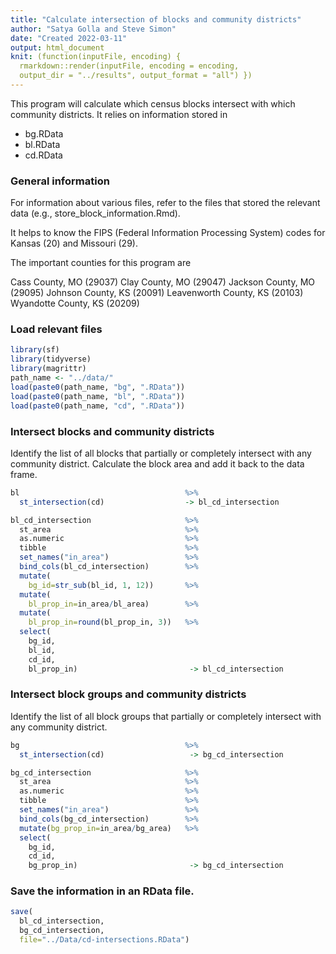 ```yaml
---
title: "Calculate intersection of blocks and community districts"
author: "Satya Golla and Steve Simon"
date: "Created 2022-03-11"
output: html_document
knit: (function(inputFile, encoding) {
  rmarkdown::render(inputFile, encoding = encoding,
  output_dir = "../results", output_format = "all") })
---
```


This program will calculate which census blocks intersect with which community districts. It relies on information stored in

+ bg.RData
+ bl.RData
+ cd.RData

### General information

For information about various files, refer to the files that stored the relevant data (e.g., store_block_information.Rmd).

It helps to know the FIPS (Federal Information Processing System) codes for Kansas (20) and Missouri (29).

The important counties for this program are

Cass County, MO (29037)
Clay County, MO (29047)
Jackson County, MO (29095)
Johnson County, KS (20091)
Leavenworth County, KS (20103)
Wyandotte County, KS (20209)

### Load relevant files

```r
library(sf)
library(tidyverse)
library(magrittr)
path_name <- "../data/"
load(paste0(path_name, "bg", ".RData"))
load(paste0(path_name, "bl", ".RData"))
load(paste0(path_name, "cd", ".RData"))
```

### Intersect blocks and community districts

Identify the list of all blocks that partially or completely intersect with any community district. Calculate the block area and add it back to the data frame.

```r
bl                                     %>%
  st_intersection(cd)                  -> bl_cd_intersection

bl_cd_intersection                     %>%
  st_area                              %>%
  as.numeric                           %>%
  tibble                               %>%
  set_names("in_area")                 %>%
  bind_cols(bl_cd_intersection)        %>%
  mutate(
    bg_id=str_sub(bl_id, 1, 12))       %>%
  mutate(
    bl_prop_in=in_area/bl_area)        %>%
  mutate(
    bl_prop_in=round(bl_prop_in, 3))   %>%
  select(
    bg_id,
    bl_id, 
    cd_id, 
    bl_prop_in)                         -> bl_cd_intersection
```


### Intersect block groups and community districts

Identify the list of all block groups that partially or completely intersect with any community district.

```r
bg                                     %>%
  st_intersection(cd)                   -> bg_cd_intersection

bg_cd_intersection                     %>%
  st_area                              %>%
  as.numeric                           %>%
  tibble                               %>%
  set_names("in_area")                 %>%
  bind_cols(bg_cd_intersection)        %>%
  mutate(bg_prop_in=in_area/bg_area)   %>%
  select(
    bg_id,
    cd_id, 
    bg_prop_in)                         -> bg_cd_intersection
```

### Save the information in an RData file.

```r
save(
  bl_cd_intersection,
  bg_cd_intersection,
  file="../Data/cd-intersections.RData")
```
